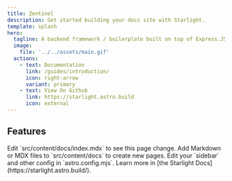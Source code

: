 ```yaml
---
title: Zentinel
description: Get started building your docs site with Starlight.
template: splash
hero:
  tagline: A backend framework / boilerplate built on top of Express.JS, structured to mirror the Laravel directory format for a familiar setup. It includes Artisan-like commands called 'Zentinel' to streamline development tasks, offering a powerful toolset for efficient backend operations and seamless integration.
  image:
    file: '../../assets/main.gif'
  actions:
    - text: Documentation
      link: /guides/introduction/
      icon: right-arrow
      variant: primary
    - text: View On Github
      link: https://starlight.astro.build
      icon: external
---
```



## Features

<CardGrid stagger>
	<Card title="Update content" icon="pencil">
		Edit `src/content/docs/index.mdx` to see this page change.
	</Card>
	<Card title="Add new content" icon="add-document">
		Add Markdown or MDX files to `src/content/docs` to create new pages.
	</Card>
	<Card title="Configure your site" icon="setting">
		Edit your `sidebar` and other config in `astro.config.mjs`.
	</Card>
	<Card title="Read the docs" icon="open-book">
		Learn more in [the Starlight Docs](https://starlight.astro.build/).
	</Card>
</CardGrid>
